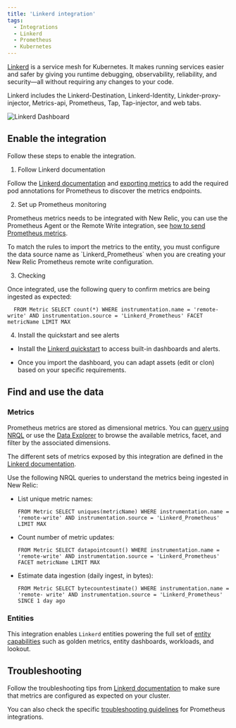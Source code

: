 ```yaml
---
title: 'Linkerd integration'
tags:
  - Integrations
  - Linkerd
  - Prometheus
  - Kubernetes
---
```



[Linkerd](https://linkerd.io/2.12/overview/) is a service mesh for Kubernetes. It makes running services easier and safer by giving you runtime debugging, observability, reliability, and security—all without requiring any changes to your code.

Linkerd includes the Linkerd-Destination, Linkerd-Identity, Linkder-proxy-injector, Metrics-api, Prometheus, Tap, Tap-injector, and web tabs.

<img
  title="Linkerd Dashboard"
  alt="Linkerd Dashboard"
  src={kubernetesLinkerdDashboard}
/>

## Enable the integration

Follow these steps to enable the integration.

1. Follow Linkerd documentation

  Follow the [Linkerd documentation](https://linkerd.io/2.12/tasks/external-prometheus/) and [exporting metrics](https://linkerd.io/2.12/tasks/exporting-metrics/) to add the required pod annotations for Prometheus to discover the metrics endpoints.

2. Set up Prometheus monitoring

  Prometheus metrics needs to be integrated with New Relic, you can use the Prometheus Agent or the Remote Write integration, see [how to send Prometheus metrics](/docs/infrastructure/prometheus-integrations/get-started/send-prometheus-metric-data-new-relic/).

  <Callout variant="important">
  To match the rules to import the metrics to the entity, you must configure the data source name as `Linkerd_Prometheus` when you are creating your New Relic Prometheus remote write configuration.
  </Callout>

3. Checking

  Once integrated, use the following query to confirm metrics are being ingested as expected:

  ```
    FROM Metric SELECT count(*) WHERE instrumentation.name = 'remote-write' AND instrumentation.source = 'Linkerd_Prometheus' FACET metricName LIMIT MAX
  ```

4. Install the quickstart and see alerts

  * Install the [Linkerd quickstart](https://newrelic.com/instant-observability/linkerd-quickstart) to access built-in dashboards and alerts. 

  * Once you import the dashboard, you can adapt assets (edit or clon) based on your specific requirements.

## Find and use the data

### Metrics

Prometheus metrics are stored as dimensional metrics. You can [query using NRQL](/docs/telemetry-data-platform/get-data/apis/query-metric-data-type/) or use the [Data Explorer](/docs/query-your-data/explore-query-data/browse-data/introduction-data-explorer/) to browse the available metrics, facet, and filter by the associated dimensions.

The different sets of metrics exposed by this integration are defined in the [Linkerd documentation](https://linkerd.io/2.12/reference/proxy-metrics/).

Use the following NRQL queries to understand the metrics being ingested in New Relic:

* List unique metric names:

  ```
  FROM Metric SELECT uniques(metricName) WHERE instrumentation.name = 'remote-write' AND instrumentation.source = 'Linkerd_Prometheus' LIMIT MAX
  ```

* Count number of metric updates:

  ```
  FROM Metric SELECT datapointcount() WHERE instrumentation.name = 'remote-write' AND instrumentation.source = 'Linkerd_Prometheus' FACET metricName LIMIT MAX
  ```

* Estimate data ingestion (daily ingest, in bytes):

	```
  FROM Metric SELECT bytecountestimate() WHERE instrumentation.name = 'remote- write' AND instrumentation.source = 'Linkerd_Prometheus' SINCE 1 day ago
  ```

### Entities

This integration enables `Linkerd` entities powering the full set of [entity capabilities](/docs/new-relic-solutions/new-relic-one/core-concepts/what-entity-new-relic/) such as golden metrics, entity dashboards, workloads, and lookout.

## Troubleshooting

Follow the troubleshooting tips from [Linkerd documentation](https://linkerd.io/2.12/getting-started/) to make sure that metrics are configured as expected on your cluster.

You can also check the specific [troubleshooting guidelines](/docs/infrastructure/prometheus-integrations/troubleshooting/no-data-appears-prometheus-integration) for Prometheus integrations.